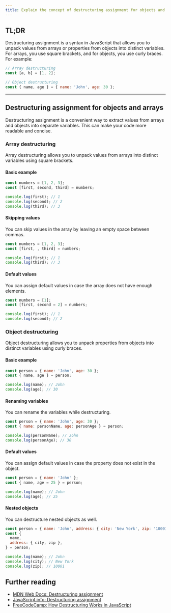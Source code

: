 ```yaml
---
title: Explain the concept of destructuring assignment for objects and arrays
---
```


## TL;DR

Destructuring assignment is a syntax in JavaScript that allows you to unpack values from arrays or properties from objects into distinct variables. For arrays, you use square brackets, and for objects, you use curly braces. For example:

```js live
// Array destructuring
const [a, b] = [1, 2];

// Object destructuring
const { name, age } = { name: 'John', age: 30 };
```

---

## Destructuring assignment for objects and arrays

Destructuring assignment is a convenient way to extract values from arrays and objects into separate variables. This can make your code more readable and concise.

### Array destructuring

Array destructuring allows you to unpack values from arrays into distinct variables using square brackets.

#### Basic example

```js live
const numbers = [1, 2, 3];
const [first, second, third] = numbers;

console.log(first); // 1
console.log(second); // 2
console.log(third); // 3
```

#### Skipping values

You can skip values in the array by leaving an empty space between commas.

```js live
const numbers = [1, 2, 3];
const [first, , third] = numbers;

console.log(first); // 1
console.log(third); // 3
```

#### Default values

You can assign default values in case the array does not have enough elements.

```js live
const numbers = [1];
const [first, second = 2] = numbers;

console.log(first); // 1
console.log(second); // 2
```

### Object destructuring

Object destructuring allows you to unpack properties from objects into distinct variables using curly braces.

#### Basic example

```js live
const person = { name: 'John', age: 30 };
const { name, age } = person;

console.log(name); // John
console.log(age); // 30
```

#### Renaming variables

You can rename the variables while destructuring.

```js live
const person = { name: 'John', age: 30 };
const { name: personName, age: personAge } = person;

console.log(personName); // John
console.log(personAge); // 30
```

#### Default values

You can assign default values in case the property does not exist in the object.

```js live
const person = { name: 'John' };
const { name, age = 25 } = person;

console.log(name); // John
console.log(age); // 25
```

#### Nested objects

You can destructure nested objects as well.

```js live
const person = { name: 'John', address: { city: 'New York', zip: '10001' } };
const {
  name,
  address: { city, zip },
} = person;

console.log(name); // John
console.log(city); // New York
console.log(zip); // 10001
```

## Further reading

- [MDN Web Docs: Destructuring assignment](https://developer.mozilla.org/en-US/docs/Web/JavaScript/Reference/Operators/Destructuring_assignment)
- [JavaScript.info: Destructuring assignment](https://javascript.info/destructuring-assignment)
- [FreeCodeCamp: How Destructuring Works in JavaScript](https://www.freecodecamp.org/news/destructuring-in-javascript/)
